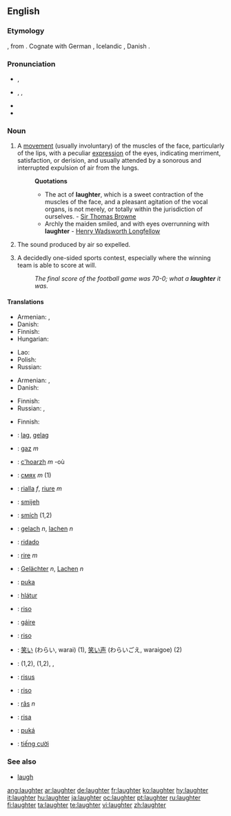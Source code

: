 ==English==

===Etymology===
{{etyl|ang}} {{term|hleahtor}}, from {{proto|Germanic|hlahtroz}}.  Cognate with German {{term|Gelächter}}, Icelandic {{term|hlátur}}, Danish {{term|latter|lang=da}}.

===Pronunciation===
* {{a|UK}} {{IPA|/ˈlɑːftə/}}, {{SAMPA|/"lA:ft@/}}
* {{a|US}} {{enPR|lăfʹtər}}, {{IPA|/ˈlæftɚ/}}, {{SAMPA|/"l{ft@`/}}
* {{audio|en-us-laughter.ogg|Audio (US)}}
* {{rhymes|ɑːftə(r)}}

===Noun===
{{wikipedia}}
{{en-noun|-}}

# A [[movement]] (usually involuntary) of the muscles of the face, particularly of the lips, with a peculiar [[expression]] of the eyes, indicating merriment, satisfaction, or derision, and usually attended by a sonorous and interrupted expulsion of air from the lungs.
#: '''Quotations'''
#:* The act of '''laughter''', which is a sweet contraction of the muscles of the face, and a pleasant agitation of the vocal organs, is not merely, or totally within the jurisdiction of ourselves. - [http://en.wikipedia.org/wiki/Sir_Thomas_Browne Sir Thomas Browne]
#:* Archly the maiden smiled, and with eyes overrunning with '''laughter''' - [http://en2.wikipedia.org/wiki/Henry_Wadsworth_Longfellow Henry Wadsworth Longfellow]
# The sound produced by air so expelled.
# {{slang}} A decidedly one-sided sports contest, especially where the winning team is able to score at will.
#: ''The final score of the football game was 70-0; what a '''laughter''' it was.''

====Translations====
{{trans-top|movement of the muscles of the face}}
* Armenian: {{t|hy|ծիծաղ|sc=Armn|tr=çiçaġ}}, {{t|hy|քրքիջ|sc=Armn|tr=k'rk'iǰ}}
* Danish: {{t-|da|grin|n}}
* Finnish: {{t+|fi|nauru}}
* Hungarian: {{t+|hu|nevetés}}
{{trans-mid}}
* Lao: {{t-|lo|ສຽງຫົວ|tr=siang-hua|sc=Laoo|xs=Lao}}
* Polish: {{t-|pl|śmiech|m}}
* Russian: {{t+|ru|смех|m|tr=sm'ex|sc=Cyrl}}
{{trans-bottom}}

{{trans-top|sound}}
* Armenian: {{t|hy|քրքիջ|sc=Armn|tr=k'rk'iǰ}}, {{t|hy|ծիծաղ|sc=Armn|tr=çiçaġ}}
* Danish: {{t-|da|latter|c}}
{{trans-mid}}
* Finnish: {{t+|fi|nauru}}
* Russian: {{t+|ru|смех|m|tr=sm'ex|sc=Cyrl}}, {{t|ru|хохот|m|tr=xóxot|sc=Cyrl}}
{{trans-bottom}}

{{trans-top|a decidedly one-sided sports contest}}
* Finnish: {{t+|fi|vitsi}}
{{trans-mid}}
{{trans-bottom}}

{{checktrans-top}}
* {{ttbc|Afrikaans}}: [[lag]], [[gelag]]
* {{ttbc|Albanian}}: [[gaz]] ''m''
* {{ttbc|Breton}}: [[c'hoarzh]] ''m'' -où
* {{ttbc|Bulgarian}}: [[смях]] ''m'' (1)
* {{ttbc|Catalan}}: [[rialla]] ''f'', [[riure]] ''m''
* {{ttbc|Croatian}}: [[smijeh]] {{m}}
* {{ttbc|Czech}}: [[smích]] {{m}} (1,2)
* {{ttbc|Dutch}}: [[gelach]] ''n'', [[lachen]] ''n''
* {{ttbc|Esperanto}}: [[ridado]]
* {{ttbc|French}}: [[rire]] ''m''
* {{ttbc|German}}: [[Gelächter]] ''n'', [[Lachen]] ''n''
* {{ttbc|Guaraní}}: [[puka]]
* {{ttbc|Icelandic}}: [[hlátur]] {{m}}
{{checktrans-mid}}
* {{ttbc|Interlingua}}: [[riso]]
* {{ttbc|Irish}}: [[gáire]] {{m}}
* {{ttbc|Italian}}: [[riso]] {{m}}
* {{ttbc|Japanese}}: [[笑い]] (わらい, warai) (1), [[笑い声]] (わらいごえ, waraigoe) (2)
* {{ttbc|Kurdish}}: {{t+|ku|ken}} {{m}} (1,2), {{t|ku|kenîn}} {{f}} (1,2), {{KUchar|[[پێکه‌نین]]}}, {{KUchar|[[قاقاو پێکه‌نین]]}}
* {{ttbc|Latin}}: [[risus]] {{m}}
* {{ttbc|Portuguese}}: [[riso]] {{n}}
* {{ttbc|Romanian}}: [[râs]] ''n'' {{rfv-gender}}
* {{ttbc|Spanish}}: [[risa]] {{f}}
* {{ttbc|Tupinambá}}: [[puká]]
* {{ttbc|Vietnamese}}: [[tiếng cười]]
{{checktrans-bottom}}

===See also===
* [[laugh]]

[[ang:laughter]]
[[ar:laughter]]
[[de:laughter]]
[[fr:laughter]]
[[ko:laughter]]
[[hy:laughter]]
[[it:laughter]]
[[hu:laughter]]
[[ja:laughter]]
[[oc:laughter]]
[[pt:laughter]]
[[ru:laughter]]
[[fi:laughter]]
[[ta:laughter]]
[[te:laughter]]
[[vi:laughter]]
[[zh:laughter]]